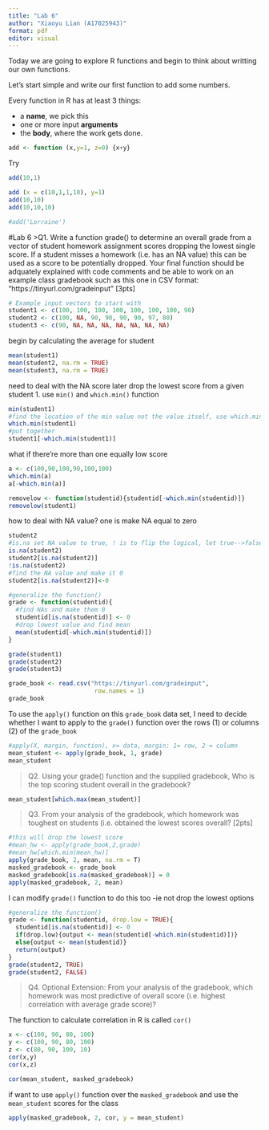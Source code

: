 ```yaml
---
title: "Lab 6"
author: "Xiaoyu Lian (A17025943)"
format: pdf
editor: visual
---
```


Today we are going to explore R functions and begin to think about writting our own functions.

Let's start simple and write our first function to add some numbers.

Every function in R has at least 3 things:

-   a **name**, we pick this
-   one or more input **arguments**
-   the **body**, where the work gets done.

```r
add <- function (x,y=1, z=0) {x+y}
```

Try

```r
add(10,1)
```

```r
add (x = c(10,1,1,10), y=1)
add(10,10)
add(10,10,10)
```

```r
#add('Lorraine')
```

#Lab 6
>Q1. Write a function grade() to determine an overall grade from a vector of student homework
assignment scores dropping the lowest single score. If a student misses a homework (i.e. has an
NA value) this can be used as a score to be potentially dropped. Your final function should be
adquately explained with code comments and be able to work on an example class gradebook
such as this one in CSV format: “https://tinyurl.com/gradeinput” [3pts]

```r
# Example input vectors to start with
student1 <- c(100, 100, 100, 100, 100, 100, 100, 90)
student2 <- c(100, NA, 90, 90, 90, 90, 97, 80)
student3 <- c(90, NA, NA, NA, NA, NA, NA, NA)
```
begin by calculating the average for student
```r
mean(student1)
mean(student2, na.rm = TRUE)
mean(student3, na.rm = TRUE)
```
need to deal with the NA score later
drop the lowest score from a given student
1. use `min()` and `which.min()` function 
```r
min(student1)
#find the location of the min value not the value itself, use which.min()
which.min(student1)
#put together
student1[-which.min(student1)]
```
what if there're more than one equally low score
```r
a <- c(100,90,100,90,100,100)
which.min(a)
a[-which.min(a)]
```
```r
removelow <- function(studentid){studentid[-which.min(studentid)]}
removelow(student1)
```
how to deal with NA value?
one is make NA equal to zero
```r
student2
#is.na set NA value to true, ! is to flip the logical, let true-->false
is.na(student2)
student2[is.na(student2)]
!is.na(student2)
#find the NA value and make it 0
student2[is.na(student2)]<-0
```

```r
#generalize the function()
grade <- function(studentid){
  #find NAs and make them 0
  studentid[is.na(studentid)] <- 0
  #drop lowest value and find mean
  mean(studentid[-which.min(studentid)])
}

grade(student1)
grade(student2)
grade(student3)
```

```r
grade_book <- read.csv("https://tinyurl.com/gradeinput",
                        row.names = 1)
grade_book
```
To use the `apply()` function on this `grade_book` data set, I need to decide whether I want to apply to the `grade()` function over the rows (1) or columns (2) of the `grade_book`
```r
#apply(X, margin, function), x= data, margin: 1= row, 2 = column
mean_student <- apply(grade_book, 1, grade)
mean_student
```
>Q2. Using your grade() function and the supplied gradebook, Who is the top scoring student overall in the gradebook?

```r
mean_student[which.max(mean_student)]
```
>Q3. From your analysis of the gradebook, which homework was toughest on students (i.e. obtained the lowest scores overall? [2pts]

```r
#this will drop the lowest score 
#mean_hw <- apply(grade_book,2,grade)
#mean_hw[which.min(mean_hw)]
apply(grade_book, 2, mean, na.rm = T)
masked_gradebook <- grade_book
masked_gradebook[is.na(masked_gradebook)] = 0
apply(masked_gradebook, 2, mean)
```
I can modify `grade()` function to do this too -ie not drop the lowest options
```r
#generalize the function()
grade <- function(studentid, drop.low = TRUE){
  studentid[is.na(studentid)] <- 0
  if(drop.low){output <- mean(studentid[-which.min(studentid)])}
  else{output <- mean(studentid)}
  return(output)
}
grade(student2, TRUE)
grade(student2, FALSE)
```

>Q4. Optional Extension: From your analysis of the gradebook, which homework was most predictive of overall score (i.e. highest correlation with average grade score)? 

The function to calculate correlation in R is called `cor()`
```r
x <- c(100, 90, 80, 100)
y <- c(100, 90, 80, 100)
z <- c(80, 90, 100, 10)
cor(x,y)
cor(x,z)
```
```r
cor(mean_student, masked_gradebook)
```
if want to use `apply()` function over the `masked_gradebook` and use the `mean_student` scores for the class
```r
apply(masked_gradebook, 2, cor, y = mean_student)
```

